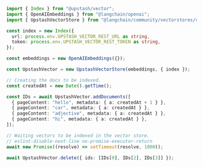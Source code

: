```typescript
import { Index } from "@upstash/vector";
import { OpenAIEmbeddings } from "@langchain/openai";
import { UpstashVectorStore } from "@langchain/community/vectorstores/upstash";

const index = new Index({
  url: process.env.UPSTASH_VECTOR_REST_URL as string,
  token: process.env.UPSTASH_VECTOR_REST_TOKEN as string,
});

const embeddings = new OpenAIEmbeddings({});

const UpstashVector = new UpstashVectorStore(embeddings, { index });

// Creating the docs to be indexed.
const createdAt = new Date().getTime();

const IDs = await UpstashVector.addDocuments([
  { pageContent: "hello", metadata: { a: createdAt + 1 } },
  { pageContent: "car", metadata: { a: createdAt } },
  { pageContent: "adjective", metadata: { a: createdAt } },
  { pageContent: "hi", metadata: { a: createdAt } },
]);

// Waiting vectors to be indexed in the vector store.
// eslint-disable-next-line no-promise-executor-return
await new Promise((resolve) => setTimeout(resolve, 1000));

await UpstashVector.delete({ ids: [IDs[0], IDs[2], IDs[3]] });
```
